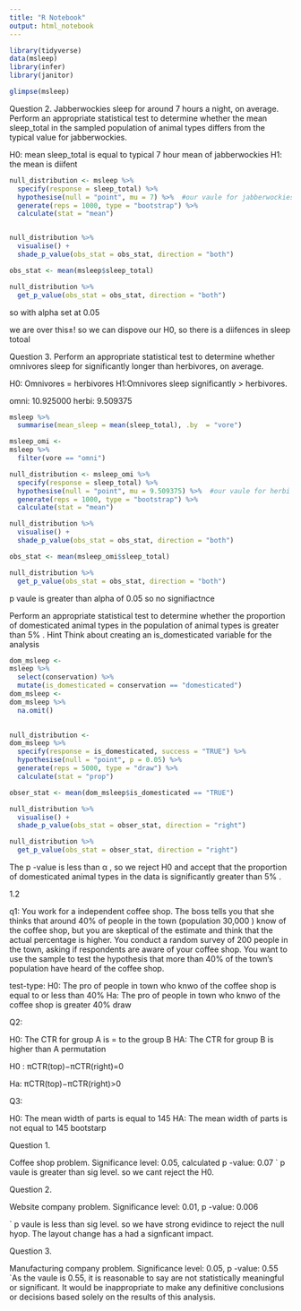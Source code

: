 ```yaml
---
title: "R Notebook"
output: html_notebook
---
```


```r
library(tidyverse)
data(msleep)
library(infer)
library(janitor)


```

```r
glimpse(msleep)
```
Question 2.
Jabberwockies sleep for around 7 hours a night, on average. Perform an appropriate statistical test to determine whether the mean sleep_total in the sampled population of animal types differs from the typical value for jabberwockies.

H0: mean sleep_total is equal to typical 7 hour mean of jabberwockies
H1: the mean is diifent 

```r

null_distribution <- msleep %>% 
  specify(response = sleep_total) %>% 
  hypothesise(null = "point", mu = 7) %>%  #our vaule for jabberwockies
  generate(reps = 1000, type = "bootstrap") %>% 
  calculate(stat = "mean")



```

```r

null_distribution %>% 
  visualise() +
  shade_p_value(obs_stat = obs_stat, direction = "both")


```
```r
obs_stat <- mean(msleep$sleep_total)


```

```r

null_distribution %>% 
  get_p_value(obs_stat = obs_stat, direction = "both")
```

so with alpha set at 0.05

we are over this±! so we can dispove our H0,
so there is a diifences in sleep totoal 


Question 3.
Perform an appropriate statistical test to determine whether omnivores sleep for significantly longer than herbivores, 
on average.

H0: Omnivores = herbivores
H1:Omnivores sleep significantly > herbivores.

omni: 10.925000
herbi: 9.509375

```r
msleep %>% 
  summarise(mean_sleep = mean(sleep_total), .by  = "vore")
```

```r
msleep_omi <-
msleep %>% 
  filter(vore == "omni")
```


```r

null_distribution <- msleep_omi %>% 
  specify(response = sleep_total) %>% 
  hypothesise(null = "point", mu = 9.509375) %>%  #our vaule for herbi
  generate(reps = 1000, type = "bootstrap") %>% 
  calculate(stat = "mean")

```

```r

null_distribution %>% 
  visualise() +
  shade_p_value(obs_stat = obs_stat, direction = "both")


```

```r
obs_stat <- mean(msleep_omi$sleep_total)


```

```r

null_distribution %>% 
  get_p_value(obs_stat = obs_stat, direction = "both")
```
p vaule is greater than alpha of 0.05 
so no signifiactnce 

Perform an appropriate statistical test to determine whether the proportion of domesticated animal types in the population of animal types is greater than 5%
.
Hint
Think about creating an is_domesticated variable for the analysis


```r
dom_msleep <- 
msleep %>% 
  select(conservation) %>% 
  mutate(is_domesticated = conservation == "domesticated")
dom_msleep <-
dom_msleep %>% 
  na.omit()
  
```

```r
null_distribution <-
dom_msleep %>% 
  specify(response = is_domesticated, success = "TRUE") %>% 
  hypothesise(null = "point", p = 0.05) %>% 
  generate(reps = 5000, type = "draw") %>% 
  calculate(stat = "prop")

```

```r
obser_stat <- mean(dom_msleep$is_domesticated == "TRUE")
```

```r

null_distribution %>% 
  visualise() +
  shade_p_value(obs_stat = obser_stat, direction = "right")

```

```r
null_distribution %>% 
  get_p_value(obs_stat = obser_stat, direction = "right")

```
The p
-value is less than α
, so we reject H0
 and accept that the proportion of domesticated animal types in the data is significantly greater than 5%
.

1.2


q1:
You work for a independent coffee shop. The boss tells you that she thinks that around 40%
 of people in the town (population 30,000
) know of the coffee shop, but you are skeptical of the estimate and think that the actual percentage is higher. You conduct a random survey of 200
 people in the town, asking if respondents are aware of your coffee shop. You want to use the sample to test the hypothesis that more than 40%
 of the town’s population have heard of the coffee shop.


test-type:
H0: The pro of people in town who knwo of the coffee shop is equal to or less than 40%
Ha: The pro of people in town who knwo of the coffee shop is greater 40%
draw 


Q2:


H0: The CTR for group A is = to the group B
HA: The CTR for group B is higher than A
permutation

H0 : πCTR(top)−πCTR(right)=0

Ha: πCTR(top)−πCTR(right)>0

Q3:



H0: The mean width of parts is equal to 145
HA: The mean width of parts is not equal to 145
bootstarp


Question 1.

Coffee shop problem. Significance level: 0.05, calculated p
-value: 0.07
` p vaule is greater than sig level. so we cant reject the H0. 


Question 2.

Website company problem. Significance level: 0.01, p
-value: 0.006

` p vaule is less than sig level. so we have strong evidince to reject the null hyop. The layout change has a had a signficant impact.


Question 3.

Manufacturing company problem. Significance level: 0.05, p
-value: 0.55
`As the vaule is 0.55, it is reasonable to say are not statistically meaningful or significant. It would be inappropriate to make any definitive conclusions or decisions based solely on the results of this analysis.




